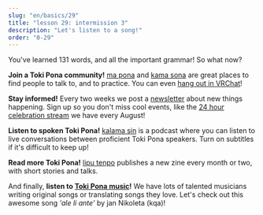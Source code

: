 ```yaml
---
slug: "en/basics/29"
title: "lesson 29: intermission 3"
description: "Let's listen to a song!"
order: "0-29"
---
```



You've learned 131 words, and all the important grammar! So what now?

**Join a Toki Pona community!** [ma pona](https://discord.gg/6zkugJFU4x) and [kama sona](https://discord.gg/ChC6qtVsSE) are great places to find people to talk to, and to practice. You can even [hang out in VRChat](https://vrc.group/TOKI.9663)!

**Stay informed!** Every two weeks we post a [newsletter](https://sin-kulupu.pona.la/) about new things happening. Sign up so you don't miss cool events, like the [24 hour celebration stream](https://suno.pona.la/) we have every August!

**Listen to spoken Toki Pona!** [kalama sin](https://www.youtube.com/playlist?list=PLjOmpMyMxd8Qs2mAXcLk817tQy_AQj09u) is a podcast where you can listen to live conversations between proficient Toki Pona speakers. Turn on subtitles if it's difficult to keep up!

**Read more Toki Pona!** [lipu tenpo](https://liputenpo.org/) publishes a new zine every month or two, with short stories and talks.

And finally, **listen to [Toki Pona music](https://www.youtube.com/playlist?list=PLeCE5N29ioyUbj_lvYm9IdGJnE2HPacVv)!** We have lots of talented musicians writing original songs or translating songs they love. Let's check out this awesome song *'ale li ante'* by jan Nikoleta (kqa)!

<Embed id="LU6FdgR85VY" />

<Tabbed id="1">
  <Row sl="ona ale li alasa lukin e mi" m="they all look for me" />
  <Row sl="mi wile kalama suli" m="i want to scream" />
  <Row
    sp="󱥞󱥬󱥩󱤴&#xF199E;󱤴󱥷󱤷&#xF199F;"
    sl='sina toki tawa mi: "mi wile moli"'
    m='you tell me: "i want to die"'
  />
  <Row
    sp="󱤴󱥬󱥩󱥞&#xF199E;󱤂&#xF199C;󱥄󱤈󱥩󱤴&#xF199F;"
    sl='mi toki tawa sina: "ala, o awen tawa mi"'
    m='i tell you: "no, stay for me"'
  />
  <br />
  <Row sl="ale li ante" m="life keeps changing" />
  <Row sl="sina o awen tawa pona" m="stay for when it gets better" />
  <Row sl="mi tu li lape tawa tenpo pona" m="we sleep for better times" />
  <Row sl="tenpo pimeja lete" m="the night is cold" />
  <Row sl="la mi tu li awen seli" m="but we keep eachother warm" />
  <Row
    sl="sitelen mun li lawa tawa open sin"
    m="constellations lead to a new beginning"
  />
  <br />
  <Row
    sp="󱤰󱤄󱤧󱥖󱤮󱥩󱤴<span style='color: var(--grey-1)'>󱥩󱤴</span>"
    sl="ma ale li sama lukin tawa mi (tawa mi)"
    m="everywhere i go looks the same"
  />
  <Row
    sp="󱥆󱤄󱤧󱤾<span style='color: var(--grey-1)'>󱥆󱤄󱤧󱤾</span>"
    sl="ona ale li nasa (ona ale li nasa)"
    m="its all insane (its all insane)"
  />
  <Row
    sl="ko nasa sin li weka e pilin ale"
    m="new drugs remove every feeling"
  />
  <Row
    sl="jan li wile ala sona e pakala suli pi ona mute."
    m="people dont want to know their brokenness"
  />
  <br />
  <Row
    sp="󱤍󱤧󱤤󱥧󱥙&#xF199C;󱤑󱥔󱤧󱤷󱤬󱤏"
    sl="ike li lawa tan seme? jan pona li moli lon insa"
    m="why do the evil rule? the good are dead inside"
  />
  <Row
    sl="ona li wile ala sona tan pilin pakala ni"
    m="they don't want to know from their broken hearts"
  />
  <Row
    sl="ken la ken ante li ken ala mute"
    m="opportunities of change may not be common"
  />
  <Row
    sl="taso sina wile e nimi lon la mi tu o tawa weka lon tenpo ni"
    m="but if the truth is what you desire, lets go, right now"
  />
  <br />
  <Row sl="ale li ante" m="life keeps changing" />
  <Row sl="sina o awen tawa pona" m="stay for when it gets better" />
  <Row sl="mi tu li lape tawa tenpo pona" m="we sleep for better times" />
  <Row sl="tenpo pimeja lete" m="the night is cold" />
  <Row sl="la mi tu li awen seli" m="but we keep eachother warm" />
  <Row
    sl="sitelen mun li lawa tawa open sin"
    m="constellations lead to a new beginning"
  />
</Tabbed>
